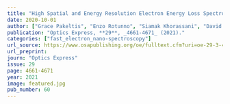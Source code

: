 ```yaml
---
title: "High Spatial and Energy Resolution Electron Energy Loss Spectroscopy of the Magnetic and Electric Excitations in Plasmonic Nanorod Oligomers"
date: 2020-10-01
author: ["Grace Pakeltis", "Enzo Rotunno", "Siamak Khorassani", "David A. Garfinkel", "Robyn Collette", "Claire A. West", "Scott T. Retterer", "Juan Carlos Idrobo", "David J. Masiello", "Philip D. Rack"]
publication: "Optics Express, **29**, _4661-4671_ (2021)."
categories: ["fast_electron_nano-spectroscopy"]
url_source: https://www.osapublishing.org/oe/fulltext.cfm?uri=oe-29-3-4661&id=447032
url_preprint: 
journ: "Optics Express"
issue: 29
page: 4661-4671
year: 2021
image: featured.jpg
pub_number: 60
---
```

